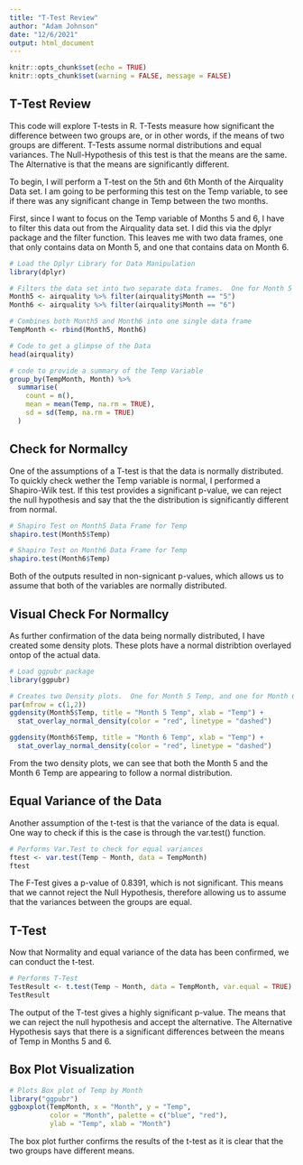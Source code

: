```yaml
---
title: "T-Test Review"
author: "Adam Johnson"
date: "12/6/2021"
output: html_document
---
```


```r
knitr::opts_chunk$set(echo = TRUE)
knitr::opts_chunk$set(warning = FALSE, message = FALSE)
```

## T-Test Review

This code will explore T-tests in R.  T-Tests measure how significant the difference between two groups are, or in other words, if the means of two groups are different. T-Tests assume normal distributions and equal variances.  The Null-Hypothesis of this test is that the means are the same.  The Alternative is that the means are significantly different. 

To begin, I will perform a T-test on the 5th and 6th Month of the Airquality Data set. I am going to be performing this test on the Temp variable, to see if there was any significant change in Temp between the two months.   

First, since I want to focus on the Temp variable of Months 5 and 6, I have to filter this data out from the Airquality data set. I did this via the dplyr package and the filter function. This leaves me with two data frames, one that only contains data on Month 5, and one that contains data on Month 6.   

```r
# Load the Dplyr Library for Data Manipulation
library(dplyr)

# Filters the data set into two separate data frames.  One for Month 5 and one for Month 6
Month5 <- airquality %>% filter(airquality$Month == "5")
Month6 <- airquality %>% filter(airquality$Month == "6")

# Combines both Month5 and Month6 into one single data frame
TempMonth <- rbind(Month5, Month6)

```

```r
# Code to get a glimpse of the Data 
head(airquality)

# code to provide a summary of the Temp Variable 
group_by(TempMonth, Month) %>%
  summarise(
    count = n(),
    mean = mean(Temp, na.rm = TRUE),
    sd = sd(Temp, na.rm = TRUE)
  )

```

## Check for Normallcy

One of the assumptions of a T-test is that the data is normally distributed.  To quickly check wether the Temp variable is normal, I performed a Shapiro-Wilk test.  If this test provides a significant p-value, we can reject the null hypothesis and say that the the distribution is significantly different from normal.

```r
# Shapiro Test on Month5 Data Frame for Temp
shapiro.test(Month5$Temp)

# Shapiro Test on Month6 Data Frame for Temp
shapiro.test(Month6$Temp)

```
Both of the outputs resulted in non-signicant p-values, which allows us to assume that both of the variables are normally distributed.  

## Visual Check For Normallcy 

As further confirmation of the data being normally distributed, I have created some density plots.  These plots have a normal distribtion overlayed ontop of the actual data.  


```r
# Load ggpubr package
library(ggpubr)

# Creates two Density plots.  One for Month 5 Temp, and one for Month 6 Temp
par(mfrow = c(1,2))
ggdensity(Month5$Temp, title = "Month 5 Temp", xlab = "Temp") +
  stat_overlay_normal_density(color = "red", linetype = "dashed")

ggdensity(Month6$Temp, title = "Month 6 Temp", xlab = "Temp") +
  stat_overlay_normal_density(color = "red", linetype = "dashed")

```

From the two density plots, we can see that both the Month 5 and the Month 6 Temp are appearing to follow a normal distribution.  

## Equal Variance of the Data

Another assumption of the t-test is that the variance of the data is equal. One way to check if this is the case is through the var.test() function.   

```r
# Performs Var.Test to check for equal variances
ftest <- var.test(Temp ~ Month, data = TempMonth)
ftest
```
The F-Test gives a p-value of 0.8391, which is not significant. This means that we cannot reject the Null Hypothesis, therefore allowing us to assume that the variances between the groups are equal.  

## T-Test

Now that Normality and equal variance of the data has been confirmed, we can conduct the t-test.  

```r
# Performs T-Test
TestResult <- t.test(Temp ~ Month, data = TempMonth, var.equal = TRUE)
TestResult

```
The output of the T-test gives a highly significant p-value.  The means that we can reject the null hypothesis and accept the alternative.  The Alternative Hypothesis says that there is a significant differences between the means of Temp in Months 5 and 6.  

## Box Plot Visualization 

```r
# Plots Box plot of Temp by Month
library("ggpubr")
ggboxplot(TempMonth, x = "Month", y = "Temp", 
          color = "Month", palette = c("blue", "red"),
          ylab = "Temp", xlab = "Month")

```

The box plot further confirms the results of the t-test as it is clear that the two groups have different means.  

































